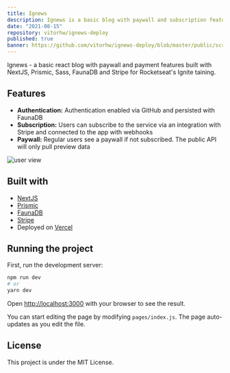 ```yaml
---
title: Ignews
description: Ignews is a basic blog with paywall and subscription features. Built with React, NextJS, Prismic, FaunaDB and integrated with Stripe. This was a submission to Rocketseat's Ignite Training.
date: "2021-08-15"
repository: vitorhw/ignews-deploy
published: true
banner: https://github.com/vitorhw/ignews-deploy/blob/master/public/screenshot.png?raw=true
---
```


Ignews - a basic react blog with paywall and payment features built with NextJS, Prismic, Sass, FaunaDB and Stripe for Rocketseat's Ignite taining.

## Features

- **Authentication:** Authentication enabled via GitHub and persisted with FaunaDB
- **Subscription:** Users can subscribe to the service via an integration with Stripe and connected to the app with webhooks
- **Paywall:** Regular users see a paywall if not subscribed. The public API will only pull preview data

![user view](https://github.com/vitorhw/ignews-deploy/blob/master/public/screenshot.png?raw=true)

## Built with

- [NextJS](https://nextjs.org/)
- [Prismic](https://prismic.io/)
- [FaunaDB](https://fauna.com/)
- [Stripe](https://stripe.com/)
- Deployed on [Vercel](https://vercel.com/)

## Running the project

First, run the development server:

```bash
npm run dev
# or
yarn dev
```

Open [http://localhost:3000](http://localhost:3000) with your browser to see the result.

You can start editing the page by modifying `pages/index.js`. The page auto-updates as you edit the file.

## License

This project is under the MIT License.
